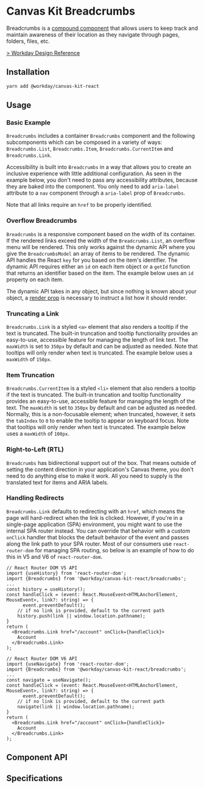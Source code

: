 
<Meta of={BreadcrumbsStories} />

# Canvas Kit Breadcrumbs

Breadcrumbs is a
[compound component](/getting-started/for-developers/resources/compound-components/) that allows
users to keep track and maintain awareness of their location as they navigate through pages,
folders, files, etc.

[> Workday Design Reference](https://design.workday.com/components/navigation/breadcrumbs)

## Installation

```sh
yarn add @workday/canvas-kit-react
```

## Usage

### Basic Example

`Breadcrumbs` includes a container `Breadcrumbs` component and the following subcomponents which can
be composed in a variety of ways: `Breadcrumbs.List`, `Breadcrumbs.Item`, `Breadcrumbs.CurrentItem`
and `Breadcrumbs.Link`.

Accessibility is built into `Breadcrumbs` in a way that allows you to create an inclusive experience
with little additional configuration. As seen in the example below, you don't need to pass any
accessibility attributes, because they are baked into the component. You only need to add
`aria-label` attribute to a `nav` component through a `aria-label` prop of `Breadcrumbs`.

<CodeExamplePreview code={Basic} />

Note that all links require an `href` to be properly identified.

### Overflow Breadcrumbs

`Breadcrumbs` is a responsive component based on the width of its container. If the rendered links
exceed the width of the `Breadcrumbs.List`, an overflow menu will be rendered. This only works
against the dynamic API where you give the `BreadcrumbsModel` an array of items to be rendered. The
dynamic API handles the React `key` for you based on the item's identifier. The dynamic API requires
either an `id` on each item object or a `getId` function that returns an identifier based on the
item. The example below uses an `id` property on each item.

<CodeExamplePreview code={OverflowBreadcrumbs} />

The dynamic API takes in any object, but since nothing is known about your object, a
[render prop](https://reactjs.org/docs/render-props.html) is necessary to instruct a list how it
should render.

### Truncating a Link

`Breadcrumbs.Link` is a styled `<a>` element that also renders a tooltip if the text is truncated.
The built-in truncation and tooltip functionality provides an easy-to-use, accessible feature for
managing the length of link text. The `maxWidth` is set to `350px` by default and can be adjusted as
needed. Note that tooltips will only render when text is truncated. The example below uses a
`maxWidth` of `150px`.

<CodeExamplePreview code={LinkTruncation} />

### Item Truncation

`Breadcrumbs.CurrentItem` is a styled `<li>` element that also renders a tooltip if the text is
truncated. The built-in truncation and tooltip functionality provides an easy-to-use, accessible
feature for managing the length of the text. The `maxWidth` is set to `350px` by default and can be
adjusted as needed. Normally, this is a non-focusable element; when truncated, however, it sets the
`tabIndex` to `0` to enable the tooltip to appear on keyboard focus. Note that tooltips will only
render when text is truncated. The example below uses a `maxWidth` of `100px`.

<CodeExamplePreview code={CurrentItemTruncation} />

### Right-to-Left (RTL)

`Breadcrumbs` has bidirectional support out of the box. That means outside of setting the content
direction in your application's Canvas theme, you don't need to do anything else to make it work.
All you need to supply is the translated text for items and ARIA labels.

<CodeExamplePreview code={RTLOverflowList} />

### Handling Redirects

`Breadcrumbs.Link` defaults to redirecting with an `href`, which means the page will hard-redirect
when the link is clicked. However, if you're in a single-page application (SPA) environment, you
might want to use the internal SPA router instead. You can override that behavior with a custom
`onClick` handler that blocks the default behavior of the event and passes along the link path to
your SPA router. Most of our consumers use `react-router-dom` for managing SPA routing, so below is
an example of how to do this in V5 and V6 of `react-router-dom`.

```tsx
// React Router DOM V5 API
import {useHistory} from 'react-router-dom';
import {Breadcrumbs} from '@workday/canvas-kit-react/breadcrumbs';
...
const history = useHistory();
const handleClick = (event: React.MouseEvent<HTMLAnchorElement, MouseEvent>, link?: string) => {
      event.preventDefault();
    // if no link is provided, default to the current path
    history.push(link || window.location.pathname);
}
return (
  <Breadcrumbs.Link href="/account" onClick={handleClick}>
    Account
  </Breadcrumbs.Link>
);

// React Router DOM V6 API
import {useNavigate} from 'react-router-dom';
import {Breadcrumbs} from '@workday/canvas-kit-react/breadcrumbs';
...
const navigate = useNavigate();
const handleClick = (event: React.MouseEvent<HTMLAnchorElement, MouseEvent>, link?: string) => {
      event.preventDefault();
    // if no link is provided, default to the current path
    navigate(link || window.location.pathname);
}
return (
  <Breadcrumbs.Link href="/account" onClick={handleClick}>
    Account
  </Breadcrumbs.Link>
);
```

## Component API

<SymbolDoc name="Breadcrumbs" fileName="/react/" />

## Specifications

<Specifications file="Breadcrumbs.spec.ts" name="Breadcrumbs" />
